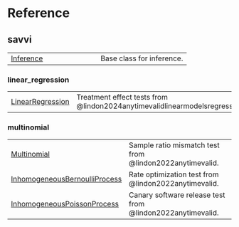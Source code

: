 # Reference {.doc .doc-index}

## savvi

| | |
| --- | --- |
| [Inference](Inference.qmd#savvi.Inference) | Base class for inference. |

### linear_regression

| | |
| --- | --- |
| [LinearRegression](LinearRegression.qmd#savvi.linear_regression.LinearRegression) | Treatment effect tests from @lindon2024anytimevalidlinearmodelsregression. |

### multinomial

| | |
| --- | --- |
| [Multinomial](Multinomial.qmd#savvi.multinomial.Multinomial) | Sample ratio mismatch test from @lindon2022anytimevalid. |
| [InhomogeneousBernoulliProcess](InhomogeneousBernoulliProcess.qmd#savvi.multinomial.InhomogeneousBernoulliProcess) | Rate optimization test from @lindon2022anytimevalid. |
| [InhomogeneousPoissonProcess](InhomogeneousPoissonProcess.qmd#savvi.multinomial.InhomogeneousPoissonProcess) | Canary software release test from @lindon2022anytimevalid. |
